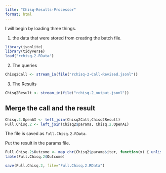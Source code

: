 ```yaml
---
title: "Chisq-Results-Processor"
format: html
---
```


I will begin by loading three things.  

1. the data that were stored from creating the batch file.

```r
library(jsonlite)
library(tidyverse)
load("rchisq-2.RData")
```

2. The queries

```r
Chisq2Call <- stream_in(file("rchisq-2-Call-Revised.jsonl"))
```

3. The Results

```r
Chisq2Result <- stream_in(file("rchisq-2_output.jsonl"))
```

## Merge the call and the result

```r
Chisq.2.OpenAI <- left_join(Chisq2Call,Chisq2Result)
Full.Chisq.2 <- left_join(Chisq2$params, Chisq.2.OpenAI)
```

The file is saved as `Full.Chisq.2.RData`.

Put the result in the params file.

```r
Full.Chisq.2$Outcome <- map_chr(Chisq2$params$iter, function(x) { unlist(Chisq2Result$response$body$choices[[x]][[2]][2]) })
table(Full.Chisq.2$Outcome)
```

```r
save(Full.Chisq.2, file="Full.Chisq.2.RData")
```

